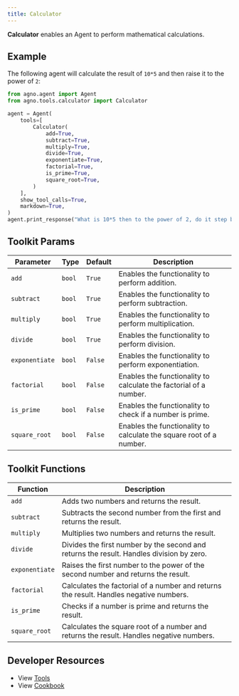 ```yaml
---
title: Calculator
---
```


**Calculator** enables an Agent to perform mathematical calculations.

## Example

The following agent will calculate the result of `10*5` and then raise it to the power of `2`:

```python cookbook/agent_concepts/tools/calculator_tools.py
from agno.agent import Agent
from agno.tools.calculator import Calculator

agent = Agent(
    tools=[
        Calculator(
            add=True,
            subtract=True,
            multiply=True,
            divide=True,
            exponentiate=True,
            factorial=True,
            is_prime=True,
            square_root=True,
        )
    ],
    show_tool_calls=True,
    markdown=True,
)
agent.print_response("What is 10*5 then to the power of 2, do it step by step")
```

## Toolkit Params

| Parameter      | Type   | Default | Description                                                         |
| -------------- | ------ | ------- | ------------------------------------------------------------------- |
| `add`          | `bool` | `True`  | Enables the functionality to perform addition.                      |
| `subtract`     | `bool` | `True`  | Enables the functionality to perform subtraction.                   |
| `multiply`     | `bool` | `True`  | Enables the functionality to perform multiplication.                |
| `divide`       | `bool` | `True`  | Enables the functionality to perform division.                      |
| `exponentiate` | `bool` | `False` | Enables the functionality to perform exponentiation.                |
| `factorial`    | `bool` | `False` | Enables the functionality to calculate the factorial of a number.   |
| `is_prime`     | `bool` | `False` | Enables the functionality to check if a number is prime.            |
| `square_root`  | `bool` | `False` | Enables the functionality to calculate the square root of a number. |

## Toolkit Functions

| Function       | Description                                                                              |
| -------------- | ---------------------------------------------------------------------------------------- |
| `add`          | Adds two numbers and returns the result.                                                 |
| `subtract`     | Subtracts the second number from the first and returns the result.                       |
| `multiply`     | Multiplies two numbers and returns the result.                                           |
| `divide`       | Divides the first number by the second and returns the result. Handles division by zero. |
| `exponentiate` | Raises the first number to the power of the second number and returns the result.        |
| `factorial`    | Calculates the factorial of a number and returns the result. Handles negative numbers.   |
| `is_prime`     | Checks if a number is prime and returns the result.                                      |
| `square_root`  | Calculates the square root of a number and returns the result. Handles negative numbers. |

## Developer Resources

- View [Tools](https://github.com/phidatahq/agno/blob/main/libs/agno/agno/tools/calculator.py)
- View [Cookbook](https://github.com/phidatahq/agno/blob/main/cookbook/agent_concepts/tools/calculator_tools.py)
